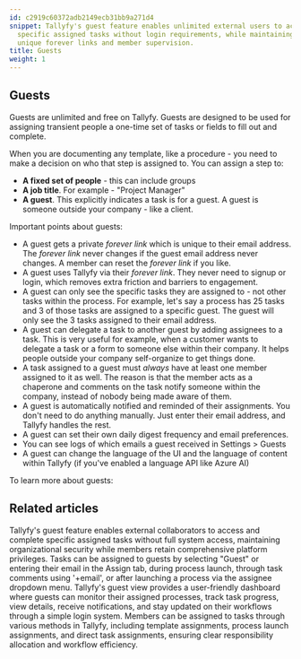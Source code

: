 ```yaml
---
id: c2919c60372adb2149ecb31bb9a271d4
snippet: Tallyfy's guest feature enables unlimited external users to access and complete
  specific assigned tasks without login requirements, while maintaining security through
  unique forever links and member supervision.
title: Guests
weight: 1
---
```


## Guests

Guests are unlimited and free on Tallyfy. Guests are designed to be used for assigning transient people a one-time set of tasks or fields to fill out and complete.

When you are documenting any template, like a procedure - you need to make a decision on who that step is assigned to. You can assign a step to:

- **A fixed set of people** - this can include groups
- **A job title**. For example - "Project Manager"
- **A guest**. This explicitly indicates a task is for a guest. A guest is someone outside your company - like a client.

Important points about guests:

* A guest gets a private _forever link_ which is unique to their email address. The _forever link_ never changes if the guest email address never changes. A member can reset the _forever link_ if you like.
* A guest uses Tallyfy via their _forever link_. They never need to signup or login, which removes extra friction and barriers to engagement.
* A guest can only see the specific tasks they are assigned to - not other tasks within the process. For example, let's say a process has 25 tasks and 3 of those tasks are assigned to a specific guest. The guest will only see the 3 tasks assigned to their email address.
* A guest can delegate a task to another guest by adding assignees to a task. This is very useful for example, when a customer wants to delegate a task or a form to someone else within their company. It helps people outside your company self-organize to get things done.
* A task assigned to a guest must _always_ have at least one member assigned to it as well. The reason is that the member acts as a chaperone and comments on the task notify someone within the company, instead of nobody being made aware of them.
* A guest is automatically notified and reminded of their assignments. You don't need to do anything manually. Just enter their email address, and Tallyfy handles the rest.
* A guest can set their own daily digest frequency and email preferences.
* You can see logs of which emails a guest received in Settings > Guests
* A guest can change the language of the UI and the language of content within Tallyfy (if you've enabled a language API like Azure AI)

To learn more about guests:



<PageTree />


## Related articles
<CardGrid>
<LinkTitleCard header="<b>Guests > What is a guest</b>" href="/products/pro/documenting/guests/what-is-a-guest/" > Tallyfy's guest feature enables external collaborators to access and complete specific assigned tasks without full system access, maintaining organizational security while members retain comprehensive platform privileges. </LinkTitleCard>
<LinkTitleCard header="<b>Guests > Assign tasks to guests</b>" href="/products/pro/documenting/guests/how-can-i-assign-tasks-to-guest-users-in-tallyfy/" > Tasks can be assigned to guests by selecting "Guest" or entering their email in the Assign tab, during process launch, through task comments using '+email', or after launching a process via the assignee dropdown menu. </LinkTitleCard>
<LinkTitleCard header="<b>Guests > The guest view</b>" href="/products/pro/documenting/guests/how-can-guests-monitor-their-processes-on-tallyfy/" > Tallyfy's guest view provides a user-friendly dashboard where guests can monitor their assigned processes, track task progress, view details, receive notifications, and stay updated on their workflows through a simple login system. </LinkTitleCard>
<LinkTitleCard header="<b>Edit Task > Assign members or guests after launching</b>" href="/products/pro/tracking-and-tasks/tasks/edit-task/how-can-i-assign-members-to-tasks-in-tallyfy/" > Members can be assigned to tasks through various methods in Tallyfy, including template assignments, process launch assignments, and direct task assignments, ensuring clear responsibility allocation and workflow efficiency. </LinkTitleCard>
</CardGrid>